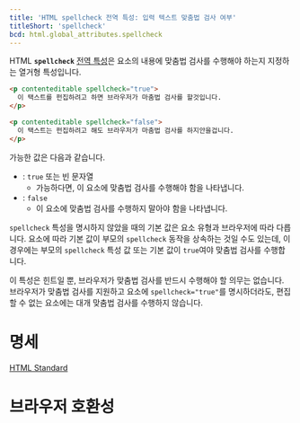 ```yaml
---
title: 'HTML spellcheck 전역 특성: 입력 텍스트 맞춤법 검사 여부'
titleShort: 'spellcheck'
bcd: html.global_attributes.spellcheck
---
```


HTML **`spellcheck`** [전역 특성](.)은 요소의 내용에 맞춤법 검사를 수행해야 하는지 지정하는 열거형 특성입니다.

```html hidden name=demo
<p contenteditable spellcheck="true">
  이 택스트를 펀집하려고 하면 브라우저가 마춤법 검사를 할것입니다.
</p>

<p contenteditable spellcheck="false">
  이 택스트는 펀집하려고 해도 브라우저가 마춤법 검사를 하지안을겁니다.
</p>
```

<LiveExample height={240} lang="html" name="demo" />

가능한 값은 다음과 같습니다.

- : `true` 또는 빈 문자열
  - 가능하다면, 이 요소에 맞춤법 검사를 수행해야 함을 나타냅니다.
- : `false`
  - 이 요소에 맞춤법 검사를 수행하지 말아야 함을 나타냅니다.

`spellcheck` 특성을 명시하지 않았을 때의 기본 값은 요소 유형과 브라우저에 따라 다릅니다. 요소에 따라 기본 값이 부모의 `spellcheck` 동작을 상속하는 것일 수도 있는데, 이 경우에는 부모의 `spellcheck` 특성 값 또는 기본 값이 `true`여야 맞춤법 검사를 수행합니다.

이 특성은 힌트일 뿐, 브라우저가 맞춤법 검사를 반드시 수행해야 할 의무는 없습니다. 브라우저가 맞춤법 검사를 지원하고 요소에 `spellcheck="true"`를 명시하더라도, 편집할 수 없는 요소에는 대개 맞춤법 검사를 수행하지 않습니다.

# 명세

[HTML Standard](https://html.spec.whatwg.org/multipage/dom.html#attr-spellcheck)

# 브라우저 호환성

<BrowserCompat data={props.bcd} />
